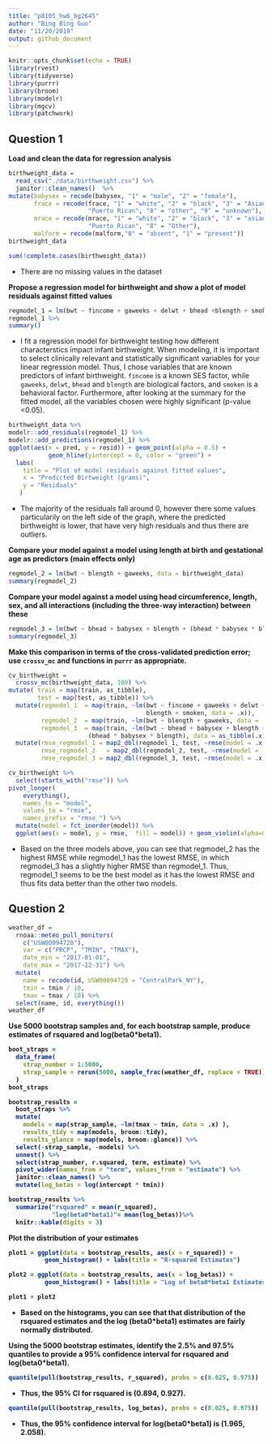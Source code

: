 ```yaml
---
title: "p8105_hw6_bg2645"
author: "Bing Bing Guo"
date: "11/20/2019"
output: github_document
---
```


```r
knitr::opts_chunk$set(echo = TRUE)
library(rvest)
library(tidyverse)
library(purrr)
library(broom)
library(modelr)
library(mgcv)
library(patchwork)
```

## Question 1

**Load and clean the data for regression analysis**

```r
birthweight_data = 
  read_csv("./data/birthweight.csv") %>% 
  janitor::clean_names()  %>% 
mutate(babysex = recode(babysex, "1" = "male", "2" = "female"),
       frace = recode(frace, "1" = "white", "2" = "black", "3" = "Asian", "4" =
                      "Puerto Rican", "8" = "other", "9" = "unknown"), 
       mrace = recode(mrace, "1" = "white", "2" = "black", "3" = "asian", "4" =
                      "Puerto Rican", "8" = "Other"), 
       malform = recode(malform,"0" = "absent", "1" = "present")) 
birthweight_data
```

```r
sum(!complete.cases(birthweight_data))
```

* There are no missing values in the dataset 


**Propose a regression model for birthweight and show a plot of model residuals against fitted values**

```r
regmodel_1 = lm(bwt ~ fincome + gaweeks + delwt + bhead +blength + smoken, data = birthweight_data) 
regmodel_1 %>% 
summary()
```

* I fit a regression model for birthweight testing how different characterstics impact infant birthweight. When modeling, it is important to select clinically relevant and statistically significant variables for your linear regression model. Thus, I chose variables that are known predictors of infant birthweight. `fincome` is a known SES factor, while `gaweeks`, `delwt`, `bhead` and `blength` are biological factors, and `smoken` is a behavioral factor. Furthermore, after looking at the summary for the fitted model, all the variables chosen were highly significant (p-value <0.05). 


```r
birthweight_data %>%
modelr::add_residuals(regmodel_1) %>%
modelr::add_predictions(regmodel_1) %>% 
ggplot(aes(x = pred, y = resid)) + geom_point(alpha = 0.5) + 
           geom_hline(yintercept = 0, color = "green") + 
  labs(
    title = "Plot of model residuals against fitted values",
    x = "Predicted Birtweight (grams)",
    y = "Residuals"
   )
```

* The majority of the residuals fall around 0, however there some values particularily on the left side of the graph, where the predicted birthweight is lower, that have very high residuals and thus there are outliers. 


**Compare your model against a model using length at birth and gestational age as predictors (main effects only)**

```r
regmodel_2 = lm(bwt ~ blength + gaweeks, data = birthweight_data)
summary(regmodel_2)
```

**Compare your model against a model using head circumference, length, sex, and all interactions (including the three-way interaction) between these**

```r
regmodel_3 = lm(bwt ~ bhead + babysex + blength + (bhead * babysex * blength), data = birthweight_data)
summary(regmodel_3)
```

**Make this comparison in terms of the cross-validated prediction error; use `crossv_mc` and functions in `purrr` as appropriate.**

```r
cv_birthweight =
  crossv_mc(birthweight_data, 100) %>%
mutate( train = map(train, as_tibble),
        test = map(test, as_tibble)) %>%
  mutate(regmodel_1  = map(train, ~lm(bwt ~ fincome + gaweeks + delwt + bhead +
                                      blength + smoken, data = .x)),
         regmodel_2  = map(train, ~lm(bwt ~ blength + gaweeks, data = .x)),
         regmodel_3  = map(train, ~lm(bwt ~ bhead + babysex + blength + 
                      (bhead * babysex * blength), data = as_tibble(.x)))) %>% 
  mutate(rmse_regmodel_1 = map2_dbl(regmodel_1, test, ~rmse(model = .x, data = .y)),
         rmse_regmodel_2   = map2_dbl(regmodel_2, test, ~rmse(model = .x, data = .y)),
         rmse_regmodel_3 = map2_dbl(regmodel_3, test, ~rmse(model = .x, data = .y)))

cv_birthweight %>% 
  select(starts_with("rmse")) %>% 
pivot_longer(
    everything(),
    names_to = "model", 
    values_to = "rmse",
    names_prefix = "rmse_") %>% 
  mutate(model = fct_inorder(model)) %>% 
  ggplot(aes(x = model, y = rmse,  fill = model)) + geom_violin(alpha=0.5) 
```

* Based on the three models above, you can see that regmodel_2 has the highest RMSE while regmodel_1 has the lowest RMSE, in which regmodel_3 has a slightly higher RMSE than regmodel_1. Thus, regmodel_1 seems to be the best model as it has the lowest RMSE and thus fits data better than the other two models.  


## Question 2 

```r
weather_df = 
  rnoaa::meteo_pull_monitors(
    c("USW00094728"),
    var = c("PRCP", "TMIN", "TMAX"), 
    date_min = "2017-01-01",
    date_max = "2017-12-31") %>%
  mutate(
    name = recode(id, USW00094728 = "CentralPark_NY"),
    tmin = tmin / 10,
    tmax = tmax / 10) %>%
  select(name, id, everything())
weather_df
```

<b>Use 5000 bootstrap samples and, for each bootstrap sample, produce estimates of rsquared and log(beta0*beta1).<b>

```r
boot_straps = 
  data_frame(
    strap_number = 1:5000,
    strap_sample = rerun(5000, sample_frac(weather_df, replace = TRUE))
  )
boot_straps
```

```r
bootstrap_results = 
  boot_straps %>% 
  mutate(
    models = map(strap_sample, ~lm(tmax ~ tmin, data = .x) ),
    results_tidy = map(models, broom::tidy),
    results_glance = map(models, broom::glance)) %>% 
  select(-strap_sample, -models) %>% 
  unnest() %>% 
  select(strap_number, r.squared, term, estimate) %>%
  pivot_wider(names_from = "term", values_from = "estimate") %>%
  janitor::clean_names() %>%
  mutate(log_betas = log(intercept * tmin))

bootstrap_results %>% 
  summarize("rsquared" = mean(r_squared), 
            "log(beta0*beta1)"= mean(log_betas))%>%
  knitr::kable(digits = 3)
```

**Plot the distribution of your estimates**

```r
plot1 = ggplot(data = bootstrap_results, aes(x = r_squared)) + 
          geom_histogram() + labs(title = "R-squared Estimates")  

plot2 = ggplot(data = bootstrap_results, aes(x = log_betas)) + 
          geom_histogram() + labs(title = "Log of beta0*beta1 Estimates")

plot1 + plot2
```

* Based on the histograms, you can see that that distribution of the rsquared estimates and the log (beta0*beta1) estimates are fairly normally distributed. 

<b>Using the 5000 bootstrap estimates, identify the 2.5% and 97.5% quantiles to provide a 95% confidence interval for rsquared and log(beta0*beta1). </b>

```r
quantile(pull(bootstrap_results, r_squared), probs = c(0.025, 0.975)) 
```

* Thus, the 95% CI for rsquared is (0.894, 0.927). 

```r
quantile(pull(bootstrap_results, log_betas), probs = c(0.025, 0.975)) 
```

* Thus, the 95% confidence interval for log(beta0*beta1) is (1.965, 2.058).